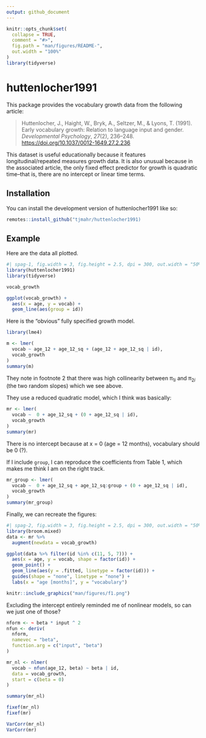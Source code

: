 ```yaml
---
output: github_document
---
```


<!-- README.md is generated from README.Rmd. Please edit that file -->

```r
knitr::opts_chunk$set(
  collapse = TRUE,
  comment = "#>",
  fig.path = "man/figures/README-",
  out.width = "100%"
)
library(tidyverse)
```

# huttenlocher1991

<!-- badges: start -->
<!-- badges: end -->

This package provides the vocabulary growth data from the following article:

> Huttenlocher, J., Haight, W., Bryk, A., Seltzer, M., & Lyons, T. (1991). Early
> vocabulary growth: Relation to language input and gender. *Developmental
> Psychology*, *27*(2), 236–248. <https://doi.org/10.1037/0012-1649.27.2.236>


This dataset is useful educationally because it features longitudinal/repeated
measures growth data. It is also unusual because in the associated article, the
only fixed effect predictor for growth is quadratic time--that is, there are
no intercept or linear time terms.


## Installation

You can install the development version of huttenlocher1991 like so:

``` r
remotes::install_github("tjmahr/huttenlocher1991)
```

## Example

Here are the data all plotted.

```r
#| spag-1, fig.width = 3, fig.height = 2.5, dpi = 300, out.width = "50%"
library(huttenlocher1991)
library(tidyverse)

vocab_growth

ggplot(vocab_growth) + 
  aes(x = age, y = vocab) + 
  geom_line(aes(group = id))
```

Here is the "obvious" fully specified growth model.

```r
library(lme4)

m <- lmer(
  vocab ~ age_12 + age_12_sq + (age_12 + age_12_sq | id),
  vocab_growth
)
summary(m)
```

They note in footnote 2 that there was high collinearity between
π<sub>1*i*</sub> and π<sub>2*i*</sub> (the two random slopes) which we see
above.

They use a reduced quadratic model, which I think was basically:

```r
mr <- lmer(
  vocab ~  0 + age_12_sq + (0 + age_12_sq | id),
  vocab_growth
)
summary(mr)
```

There is no intercept because at x = 0 (age = 12 months), vocabulary should be 0 (?).

If I include `group`, I can reproduce the coefficients from Table 1, which makes
me think I am on the right track.

```r
mr_group <- lmer(
  vocab ~  0 + age_12_sq + age_12_sq:group + (0 + age_12_sq | id),
  vocab_growth
)
summary(mr_group)
```

Finally, we can recreate the figures:

```r
#| spag-2, fig.width = 3, fig.height = 2.5, dpi = 300, out.width = "50%"
library(broom.mixed)
data <- mr %>% 
  augment(newdata = vocab_growth)

ggplot(data %>% filter(id %in% c(11, 5, 7))) +
  aes(x = age, y = vocab, shape = factor(id)) +
  geom_point() +
  geom_line(aes(y = .fitted, linetype = factor(id))) + 
  guides(shape = "none", linetype = "none") + 
  labs(x = "age [months]", y = "vocabulary")

knitr::include_graphics("man/figures/f1.png")
```

Excluding the intercept entirely reminded me of nonlinear models, so can we just
one of those?

```r
nform <- ~ beta * input ^ 2
nfun <- deriv(
  nform, 
  namevec = "beta", 
  function.arg = c("input", "beta")
)

mr_nl <- nlmer(
  vocab ~ nfun(age_12, beta) ~ beta | id, 
  data = vocab_growth, 
  start = c(beta = 0)
)

summary(mr_nl)

fixef(mr_nl)
fixef(mr)

VarCorr(mr_nl)
VarCorr(mr)
```

